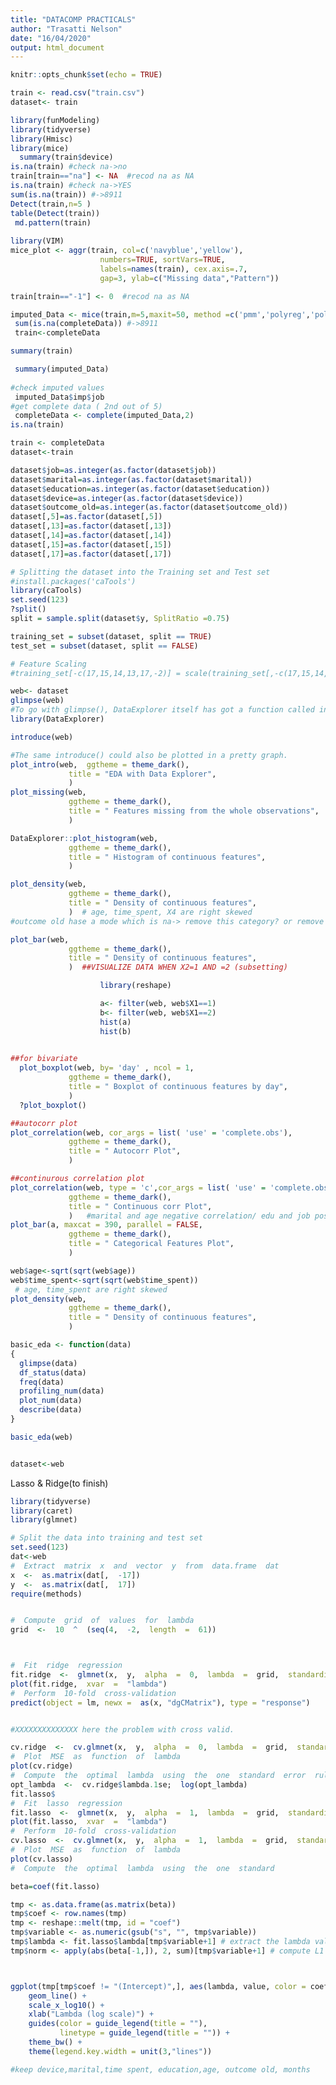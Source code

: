 ---
title: "DATACOMP PRACTICALS"
author: "Trasatti Nelson"
date: "16/04/2020"
output: html_document
---

```{r setup, include=FALSE}
knitr::opts_chunk$set(echo = TRUE)
```

```{r LOAD PREPROCESS}

train <- read.csv("train.csv")
dataset<- train

```

```{r }

 
library(funModeling) 
library(tidyverse) 
library(Hmisc)
library(mice)
  summary(train$device)
is.na(train) #check na->no
train[train=="na"] <- NA  #recod na as NA
is.na(train) #check na->YES
sum(is.na(train)) #->8911
Detect(train,n=5 )
table(Detect(train))
 md.pattern(train)
  
library(VIM)
mice_plot <- aggr(train, col=c('navyblue','yellow'),
                    numbers=TRUE, sortVars=TRUE,
                    labels=names(train), cex.axis=.7,
                    gap=3, ylab=c("Missing data","Pattern"))

train[train=="-1"] <- 0  #recod na as NA

imputed_Data <- mice(train,m=5,maxit=50, method =c('pmm','polyreg','polyreg','polyreg','polyreg','pmm','pmm','pmm','pmm','pmm','pmm','pmm','pmm','pmm','pmm','pmm', seed=500))
 sum(is.na(completeData)) #->8911
 train<-completeData

summary(train)

 summary(imputed_Data)
 
#check imputed values
 imputed_Data$imp$job
#get complete data ( 2nd out of 5)
 completeData <- complete(imputed_Data,2)
is.na(train)
```

```{r EDA}

train <- completeData
dataset<-train

dataset$job=as.integer(as.factor(dataset$job))
dataset$marital=as.integer(as.factor(dataset$marital))
dataset$education=as.integer(as.factor(dataset$education))
dataset$device=as.integer(as.factor(dataset$device))
dataset$outcome_old=as.integer(as.factor(dataset$outcome_old))
dataset[,5]=as.factor(dataset[,5])
dataset[,13]=as.factor(dataset[,13])
dataset[,14]=as.factor(dataset[,14])
dataset[,15]=as.factor(dataset[,15])
dataset[,17]=as.factor(dataset[,17])

# Splitting the dataset into the Training set and Test set
#install.packages('caTools')
library(caTools)
set.seed(123)
?split()
split = sample.split(dataset$y, SplitRatio =0.75)

training_set = subset(dataset, split == TRUE)
test_set = subset(dataset, split == FALSE)

# Feature Scaling
#training_set[-c(17,15,14,13,17,-2)] = scale(training_set[,-c(17,15,14,13,17,-2)])

web<- dataset
glimpse(web)
#To go with glimpse(), DataExplorer itself has got a function called introduce()
library(DataExplorer)

introduce(web)

#The same introduce() could also be plotted in a pretty graph.
plot_intro(web,  ggtheme = theme_dark(),
             title = "EDA with Data Explorer",
             )
plot_missing(web,  
             ggtheme = theme_dark(),
             title = " Features missing from the whole observations",
             )

DataExplorer::plot_histogram(web,  
             ggtheme = theme_dark(),
             title = " Histogram of continuous features",
             )

plot_density(web,  
             ggtheme = theme_dark(),
             title = " Density of continuous features",
             )  # age, time_spent, X4 are right skewed
#outcome old hase a mode which is na-> remove this category? or remove this variable??

plot_bar(web,  
             ggtheme = theme_dark(),
             title = " Density of continuous features",
             )  ##VISUALIZE DATA WHEN X2=1 AND =2 (subsetting)

                    library(reshape)

                    a<- filter(web, web$X1==1)
                    b<- filter(web, web$X1==2)
                    hist(a)
                    hist(b)
                   

##for bivariate
  plot_boxplot(web, by= 'day' , ncol = 1,   
             ggtheme = theme_dark(),
             title = " Boxplot of continuous features by day",
             )
  ?plot_boxplot()

##autocorr plot
plot_correlation(web, cor_args = list( 'use' = 'complete.obs'),  
             ggtheme = theme_dark(),
             title = " Autocorr Plot",
             )

##continurous correlation plot
plot_correlation(web, type = 'c',cor_args = list( 'use' = 'complete.obs'),  
             ggtheme = theme_dark(),
             title = " Continuous corr Plot",
             )   #marital and age negative correlation/ edu and job pos corr/ pos corr outcomr old and banner old, days old and banners old, y and outcome old
plot_bar(a, maxcat = 390, parallel = FALSE,  
             ggtheme = theme_dark(),
             title = " Categorical Features Plot",
             )

web$age<-sqrt(sqrt(web$age))
web$time_spent<-sqrt(sqrt(web$time_spent))
 # age, time_spent are right skewed
plot_density(web,  
             ggtheme = theme_dark(),
             title = " Density of continuous features",
             ) 

basic_eda <- function(data)
{
  glimpse(data)
  df_status(data)
  freq(data) 
  profiling_num(data)
  plot_num(data)
  describe(data)
}

basic_eda(web)


dataset<-web


```

Lasso & Ridge(to finish)
```{r}
library(tidyverse)
library(caret)
library(glmnet)

# Split the data into training and test set
set.seed(123) 
dat<-web
#  Extract  matrix  x  and  vector  y  from  data.frame  dat
x  <-  as.matrix(dat[,  -17])
y  <-  as.matrix(dat[,  17])
require(methods)


#  Compute  grid  of  values  for  lambda
grid  <-  10  ^  (seq(4,  -2,  length  =  61))



#  Fit  ridge  regression
fit.ridge  <-  glmnet(x,  y,  alpha  =  0,  lambda  =  grid,  standardize  =  TRUE)
plot(fit.ridge,  xvar  =  "lambda")
#  Perform  10-fold  cross-validation
predict(object = lm, newx =  as(x, "dgCMatrix"), type = "response")


#XXXXXXXXXXXXXX here the problem with cross valid.

cv.ridge  <-  cv.glmnet(x,  y,  alpha  =  0,  lambda  =  grid,  standardize  =  TRUE)
#  Plot  MSE  as  function  of  lambda
plot(cv.ridge)
#  Compute  the  optimal  lambda  using  the  one  standard  error  rule
opt_lambda  <-  cv.ridge$lambda.1se;  log(opt_lambda)
fit.lasso$
#  Fit  lasso  regression
fit.lasso  <-  glmnet(x,  y,  alpha  =  1,  lambda  =  grid,  standardize  =  TRUE)
plot(fit.lasso,  xvar  =  "lambda")
#  Perform  10-fold  cross-validation
cv.lasso  <-  cv.glmnet(x,  y,  alpha  =  1,  lambda  =  grid,  standardize  =  TRUE)
#  Plot  MSE  as  function  of  lambda
plot(cv.lasso)
#  Compute  the  optimal  lambda  using  the  one  standard 

beta=coef(fit.lasso)

tmp <- as.data.frame(as.matrix(beta))
tmp$coef <- row.names(tmp)
tmp <- reshape::melt(tmp, id = "coef")
tmp$variable <- as.numeric(gsub("s", "", tmp$variable))
tmp$lambda <- fit.lasso$lambda[tmp$variable+1] # extract the lambda values
tmp$norm <- apply(abs(beta[-1,]), 2, sum)[tmp$variable+1] # compute L1 norm



ggplot(tmp[tmp$coef != "(Intercept)",], aes(lambda, value, color = coef, linetype = coef)) + 
    geom_line() + 
    scale_x_log10() + 
    xlab("Lambda (log scale)") + 
    guides(color = guide_legend(title = ""), 
           linetype = guide_legend(title = "")) +
    theme_bw() + 
    theme(legend.key.width = unit(3,"lines"))

#keep device,marital,time spent, education,age, outcome old, months
```

```{r }



```
